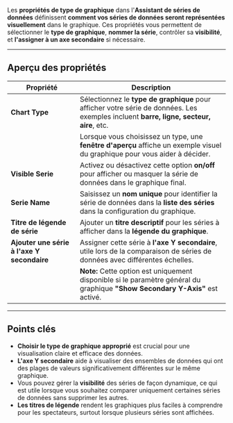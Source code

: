 Les **propriétés de type de graphique** dans l'**Assistant de séries de données** définissent **comment vos séries de données seront représentées visuellement** dans le graphique. Ces propriétés vous permettent de sélectionner le **type de graphique**, **nommer la série**, contrôler sa **visibilité**, et **l'assigner à un axe secondaire** si nécessaire.

***

## **Aperçu des propriétés**

| **Propriété**                              | **Description**                                                                                                                         |
| ------------------------------------------ | --------------------------------------------------------------------------------------------------------------------------------------- |
| **Chart Type**                             | Sélectionnez le **type de graphique** pour afficher votre série de données. Les exemples incluent **barre, ligne, secteur, aire**, etc. |
|                                            | Lorsque vous choisissez un type, une **fenêtre d'aperçu** affiche un exemple visuel du graphique pour vous aider à décider.             |
| **Visible Serie**                          | Activez ou désactivez cette option **on/off** pour afficher ou masquer la série de données dans le graphique final.                     |
| **Serie Name**                             | Saisissez un **nom unique** pour identifier la série de données dans la **liste des séries** dans la configuration du graphique.        |
| **Titre de légende de série**              | Ajouter un **titre descriptif** pour les séries à afficher dans la **légende du graphique**.                                            |
| **Ajouter une série à l'axe Y secondaire** | Assigner cette série à **l'axe Y secondaire**, utile lors de la comparaison de séries de données avec différentes échelles.             |
|                                            | **Note:** Cette option est uniquement disponible si le paramètre général du graphique **"Show Secondary Y-Axis"** est activé.           |

***

## **Points clés**

* **Choisir le type de graphique approprié** est crucial pour une visualisation claire et efficace des données.
* **L'axe Y secondaire** aide à visualiser des ensembles de données qui ont des plages de valeurs significativement différentes sur le même graphique.
* Vous pouvez gérer la **visibilité** des séries de façon dynamique, ce qui est utile lorsque vous souhaitez comparer uniquement certaines séries de données sans supprimer les autres.
* **Les titres de légende** rendent les graphiques plus faciles à comprendre pour les spectateurs, surtout lorsque plusieurs séries sont affichées.
